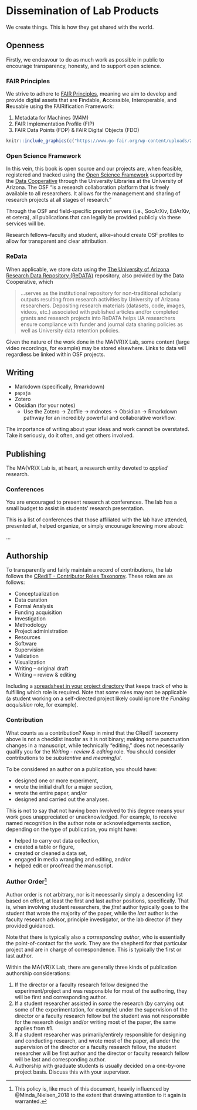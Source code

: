 # Dissemination of Lab Products {#diss}

We create things. This is how they get shared with the world. 

## Openness {#openness}

Firstly, we endeavour to do as much work as possible in public to encourage transparency, honesty, and to support open science.

### FAIR Principles

We strive to adhere to [FAIR Principles](https://www.go-fair.org/fair-principles/), meaning we aim to develop and provide digital assets that are **F**indable, **A**ccessible, **I**nteroperable, and **R**eusable using the FAIRification Framework:

1. Metadata for Machines (M4M)
1. FAIR Implementation Profile (FIP)
1. FAIR Data Points (FDP) & FAIR Digital Objects (FDO)

```r
knitr::include_graphics(c("https://www.go-fair.org/wp-content/uploads/2020/07/icon_circle_M4M_text.png","https://www.go-fair.org/wp-content/uploads/2020/07/icon_circle_FIP_text.png", "https://www.go-fair.org/wp-content/uploads/2020/07/icon_circle_FDP_text.png"))
``` 


### Open Science Framework

In this vein, this book is open source and our projects are, when feasible, registered and tracked using the [Open Science Framework](https://osf.io) supported by the [Data Cooperative](https://data.library.arizona.edu/data-management/services/open-science-framework-osf) through the University Libraries at the University of Arizona. The OSF "is a research collaboration platform that is freely available to all researchers. It allows for the management and sharing of research projects at all stages of research."

Through the OSF and field-specific preprint servers (i.e., SocArXiv, EdArXiv, et cetera), all publications that can legally be provided publicly via these services will be. 

Research fellows--faculty and student, alike--should create OSF profiles to allow for transparent and clear attribution.

### ReData

When applicable, we store data using the [The University of Arizona Research Data Repository (ReDATA)](https://data.library.arizona.edu/data-management/services/research-data-repository-redata) repository, also provided by the Data Cooperative, which

> ...serves as the institutional repository for non-traditional scholarly outputs resulting from research activities by University of Arizona researchers. Depositing research materials (datasets, code, images, videos, etc.) associated with published articles and/or completed grants and research projects into ReDATA helps UA researchers ensure compliance with funder and journal data sharing policies as well as University data retention policies.

Given the nature of the work done in the MA{VR}X Lab, some content (large video recordings, for example) may be stored elsewhere. Links to data will regardless be linked within OSF projects.


## Writing

+ Markdown (specifically, Rmarkdown)
+ `papaja`
+ Zotero
+ Obsidian (for your notes)
  + Use the Zotero -> Zotfile -> mdnotes -> Obsidian -> Rmarkdown pathway for an incredibly powerful and collaborative workflow.
  
The importance of writing about your ideas and work cannot be overstated. Take it seriously, do it often, and get others involved.

## Publishing {#publishing}

The MA{VR}X Lab is, at heart, a research entity devoted to *applied* research. 

### Conferences {#conferences}

You are encouraged to present research at conferences. The lab has a small budget to assist in students' research presentation.

This is a list of conferences that those affiliated with the lab have attended, presented at, helped organize, or simply encourage knowing more about:

...

## Authorship

To transparently and fairly maintain a record of contributions, the lab follows the [CRediT - Contributor Roles Taxonomy](https://casrai.org/credit/). These roles are as follows:

+ Conceptualization
+ Data curation
+ Formal Analysis
+ Funding acquisition
+ Investigation
+ Methodology
+ Project administration
+ Resources
+ Software
+ Supervision
+ Validation
+ Visualization
+ Writing – original draft
+ Writing – review & editing

Including a [spreadsheet in your project directory](https://osf.io/wj3hb/) that keeps track of who is fulfilling which role is required. Note that some roles may not be applicable (a student working on a self-directed project likely could ignore the *Funding acquisition* role, for example).

### Contribution

What counts as a contribution? Keep in mind that the CRediT taxonomy above is not a checklist insofar as it is not binary; making some punctuation changes in a manuscript, while technically "editing," does not necessarily qualify you for the *Writing - review & editing* role. You should consider contributions to be *substantive* and *meaningful*. 

To be considered an author on a publication, you should have:

+ designed one or more experiment,
+ wrote the initial draft for a major section,
+ wrote the entire paper, and/or
+ designed and carried out the analyses.

This is not to say that not having been involved to this degree means your work goes unappreciated or unacknowledged. For example, to receive named recognition in the author note or acknowledgements section, depending on the type of publication, you might have:

+ helped to carry out data collection,
+ created a table or figure,
+ created or cleaned a data set,
+ engaged in media wrangling and editing, and/or
+ helped edit or proofread the manuscript.

### Author Order^[This policy is, like much of this document, heavily influenced by @Minda_Nielsen_2018 to the extent that drawing attention to it again is warranted.]

Author order is not arbitrary, nor is it necessarily simply a descending list based on effort, at least the first and last author positions, specifically. That is, when involving student researchers, the *first* author typically goes to the student that wrote the majority of the paper, while the *last* author is the faculty research advisor, principle investigator, or the lab director (if they provided guidance).

Note that there is typically also a *corresponding author*, who is essentially the point-of-contact for the work. They are the shepherd for that particular project and are in charge of correspondence. This is typically the first or last author.

Within the MA{VR}X Lab, there are generally three kinds of publication authorship considerations:

1. If the director or a faculty research fellow designed the experiment/project and was responsible for most of the authoring, they will be first and corresponding author.
1. If a student researcher assisted in *some* the research (by carrying out some of the experimentation, for example) under the supervision of the director or a faculty research fellow but the student was not responsible for the research design and/or writing most of the paper, the same applies from #1.
1. If a student researcher was primarily/entirely responsible for designing and conducting research, and wrote most of the paper, all under the supervision of the director or a faculty research fellow, the student researcher will be first author and the director or faculty research fellow will be last and corresponding author.
1. Authorship with graduate students is usually decided on a one-by-one project basis. Discuss this with your supervisor.
